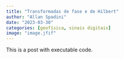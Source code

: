 ```yaml
---
title: "Transformadas de fase e de Hilbert"
author: "Allan Spadini"
date: "2023-03-30"
categories: [geofísica, sinais digitais]
image: "image.jfif"
---
```


This is a post with executable code.
